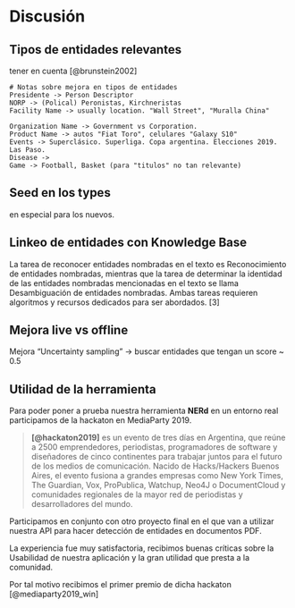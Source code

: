 \newpage
# Discusión {#discussion}

## Tipos de entidades relevantes

tener en cuenta [@brunstein2002]

```
# Notas sobre mejora en tipos de entidades
Presidente -> Person Descriptor
NORP -> (Polical) Peronistas, Kirchneristas
Facility Name -> usually location. "Wall Street", "Muralla China"

Organization Name -> Government vs Corporation.
Product Name -> autos "Fiat Toro", celulares "Galaxy S10"
Events -> Superclásico. Superliga. Copa argentina. Elecciones 2019. Las Paso.
Disease -> 
Game -> Football, Basket (para "titulos" no tan relevante)
```

## Seed en los types
en especial para los nuevos.

## Linkeo de entidades con Knowledge Base
La tarea de reconocer entidades nombradas en el texto es Reconocimiento de entidades nombradas, mientras que la tarea de determinar la identidad de las entidades nombradas mencionadas en el texto se llama Desambiguación de entidades nombradas. Ambas tareas requieren algoritmos y recursos dedicados para ser abordados. [3]

## Mejora live vs offline
Mejora "Uncertainty sampling" -> buscar entidades que tengan un score ~ 0.5

## Utilidad de la herramienta
Para poder poner a prueba nuestra herramienta **NERd** en un entorno real participamos de la hackaton en MediaParty 2019.

> **[@hackaton2019]** es un evento de tres días en Argentina, que reúne a 2500 emprendedores, periodistas, programadores de software y diseñadores de cinco continentes para trabajar juntos para el futuro de los medios de comunicación.
> Nacido de Hacks/Hackers Buenos Aires, el evento fusiona a grandes empresas como New York Times, The Guardian, Vox, ProPublica, Watchup, Neo4J o DocumentCloud y comunidades regionales de la mayor red de periodistas y desarrolladores del mundo.

Participamos en conjunto con otro proyecto final en el que van a utilizar nuestra API para hacer detección de entidades en documentos PDF.

La experiencia fue muy satisfactoria, recibimos buenas críticas sobre la Usabilidad de nuestra aplicación y la gran utilidad que presta a la comunidad.


Por tal motivo recibimos el primer premio de dicha hackaton [@mediaparty2019_win]

